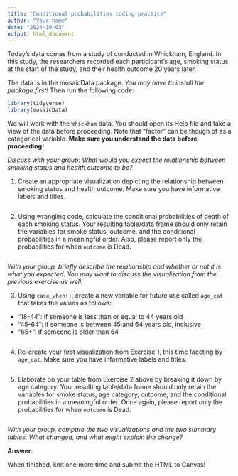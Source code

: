 ```yaml
---
title: "Conditional probabilities coding practice"
author: "Your name"
date: "2024-10-03"
output: html_document
---
```


Today’s data comes from a study of conducted in Whickham, England. In this study, the researchers recorded each participant’s age, smoking status at the start of the study, and their health outcome 20 years later.

The data is in the mosaicData package. *You may have to install the package first!* Then run the following code:

```r
library(tidyverse)
library(mosaicData)
```

We will work with the `Whickham` data. You should open its Help file and take a view of the data before proceeding. Note that "factor" can be though of as a categorical variable. **Make sure you understand the data before proceeding!**

*Discuss with your group: What would you expect the relationship between smoking status and health outcome to be?*

1.  Create an appropriate visualization depicting the relationship between smoking status and health outcome. Make sure you have informative labels and titles.

```r

```

2.  Using wrangling code, calculate the conditional probabilities of death of each smoking status. Your resulting table/data frame should only retain the variables for smoke status, outcome, and the conditional probabilities in a meaningful order. Also, please report only the probabilities for when `outcome` is Dead.

```r

```

*With your group, briefly describe the relationship and whether or not it is what you expected. You may want to discuss the visualization from the previous exercise as well.*

3.  Using `case_when()`, create a new variable for future use called `age_cat` that takes the values as follows:

-   "18-44": if someone is less than or equal to 44 years old
-   "45-64": if someone is between 45 and 64 years old, inclusive
-   "65+": if someone is older than 64

```r

```

4.  Re-create your first visualization from Exercise 1, this time faceting by `age_cat`. Make sure you have informative labels and titles.

```r

```

5.  Elaborate on your table from Exercise 2 above by breaking it down by age category. Your resulting table/data frame should only retain the variables for smoke status, age category, outcome, and the conditional probabilities in a meaningful order. Once again, please report only the probabilities for when `outcome` is Dead.

```r

```

*With your group, compare the two visualizations and the two summary tables. What changed, and what might explain the change?*

**Answer**:

When finished, knit one more time and submit the HTML to Canvas!
